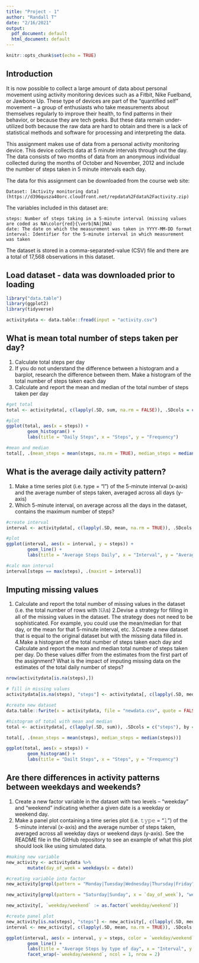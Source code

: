 ```yaml
---
title: "Project - 1"
author: "Randall T"
date: "2/16/2021"
output:
  pdf_document: default
  html_document: default
---
```


```r
knitr::opts_chunk$set(echo = TRUE)
```

## Introduction

It is now possible to collect a large amount of data about personal movement using activity monitoring devices such as a Fitbit, Nike Fuelband, or Jawbone Up. These type of devices are part of the “quantified self” movement – a group of enthusiasts who take measurements about themselves regularly to improve their health, to find patterns in their behavior, or because they are tech geeks. But these data remain under-utilized both because the raw data are hard to obtain and there is a lack of statistical methods and software for processing and interpreting the data.

This assignment makes use of data from a personal activity monitoring device. This device collects data at 5 minute intervals through out the day. The data consists of two months of data from an anonymous individual collected during the months of October and November, 2012 and include the number of steps taken in 5 minute intervals each day.

The data for this assignment can be downloaded from the course web site:

    Dataset: [Activity monitoring data](https://d396qusza40orc.cloudfront.net/repdata%2Fdata%2Factivity.zip)

The variables included in this dataset are:

    steps: Number of steps taking in a 5-minute interval (missing values are coded as NA\color{red}{\verb|NA|}NA)
    date: The date on which the measurement was taken in YYYY-MM-DD format
    interval: Identifier for the 5-minute interval in which measurement was taken

The dataset is stored in a comma-separated-value (CSV) file and there are a total of 17,568 observations in this dataset.

## Load dataset - data was downloaded prior to loading
```r
library("data.table")
library(ggplot2)
library(tidyverse)

activitydata <- data.table::fread(input = "activity.csv")
```

## What is mean total number of steps taken per day?

1. Calculate total steps per day
2. If you do not understand the difference between a histogram and a barplot, research the difference between them. Make a histogram of the total number of steps taken each day
3. Calculate and report the mean and median of the total number of steps taken per day
```r
#get total
total <- activitydata[, c(lapply(.SD, sum, na.rm = FALSE)), .SDcols = c("steps"), by = .(date)]

#plot
ggplot(total, aes(x = steps)) +
        geom_histogram() +
        labs(title = "Daily Steps", x = "Steps", y = "Frequency")

#mean and median
total[, .(mean_steps = mean(steps, na.rm = TRUE), median_steps = median(steps, na.rm = TRUE))]
```

## What is the average daily activity pattern?

1. Make a time series plot (i.e. type = "l") of the 5-minute interval (x-axis) and the average number of steps taken, averaged across all days (y-axis)
2. Which 5-minute interval, on average across all the days in the dataset, contains the maximum number of steps?
```r
#create interval
interval <- activitydata[, c(lapply(.SD, mean, na.rm = TRUE)), .SDcols = c("steps"), by = .(interval)]

#plot
ggplot(interval, aes(x = interval, y = steps)) +
        geom_line() +
        labs(title = "Average Steps Daily", x = "Interval", y = "Average Steps per day")

#calc man interval
interval[steps == max(steps), .(maxint = interval)]
```

## Imputing missing values

1. Calculate and report the total number of missing values in the dataset (i.e. the total number of rows with 𝙽𝙰s)
2.Devise a strategy for filling in all of the missing values in the dataset. The strategy does not need to be sophisticated. For example, you could use the mean/median for that day, or the mean for that 5-minute interval, etc.
3.Create a new dataset that is equal to the original dataset but with the missing data filled in.
4.Make a histogram of the total number of steps taken each day and Calculate and report the mean and median total number of steps taken per day. Do these values differ from the estimates from the first part of the assignment? What is the impact of imputing missing data on the estimates of the total daily number of steps?

```r
nrow(activitydata[is.na(steps),])

# fill in missing values
activitydata[is.na(steps), "steps"] <- activitydata[, c(lapply(.SD, median, na.rm = TRUE)), .SDcols = c("steps")]

#create new dataset
data.table::fwrite(x = activitydata, file = "newdata.csv", quote = FALSE)

#histogram of total with mean and median
total <- activitydata[, c(lapply(.SD, sum)), .SDcols = c("steps"), by = .(date)]

total[, .(mean_steps = mean(steps), median_steps = median(steps))]

ggplot(total, aes(x = steps)) +
        geom_histogram() +
        labs(title = "Dailt Steps", x = "Steps", y = "Frequency")
```

## Are there differences in activity patterns between weekdays and weekends?

1. Create a new factor variable in the dataset with two levels – “weekday” and “weekend” indicating whether a given date is a weekday or weekend day.
2. Make a panel plot containing a time series plot (i.e. 𝚝𝚢𝚙𝚎 = "𝚕") of the 5-minute interval (x-axis) and the average number of steps taken, averaged across all weekday days or weekend days (y-axis). See the README file in the GitHub repository to see an example of what this plot should look like using simulated data.


```r
#making new variable
new_activity <- activitydata %>%
        mutate(day_of_week = weekdays(x = date))

#creating variable into factor
new_activity[grepl(pattern = "Monday|Tuesday|Wednesday|Thursday|Friday", x = `day_of_week`), "weekday/weekend"] <- "weekday"

new_activity[grepl(pattern = "Saturday|Sunday", x = `day_of_week`), "weekday/weekend"] <- "weekend"

new_activity[, `weekday/weekend` := as.factor(`weekday/weekend`)]       

#create panel plot                
new_activity[is.na(steps), "steps"] <- new_activity[, c(lapply(.SD, median, na.rm = TRUE)), .SDcols = c("steps")]        
interval <- new_activity[, c(lapply(.SD, mean, na.rm = TRUE)), .SDcols = c("steps"), by = .(interval, `weekday/weekend`)] 

ggplot(interval, aes(x = interval, y = steps, color = `weekday/weekend`)) +
        geom_line() +
        labs(title = "Average Steps by type of day", x = "Interval", y = "# of Steps") +
        facet_wrap(~`weekday/weekend`, ncol = 1, nrow = 2)


```

